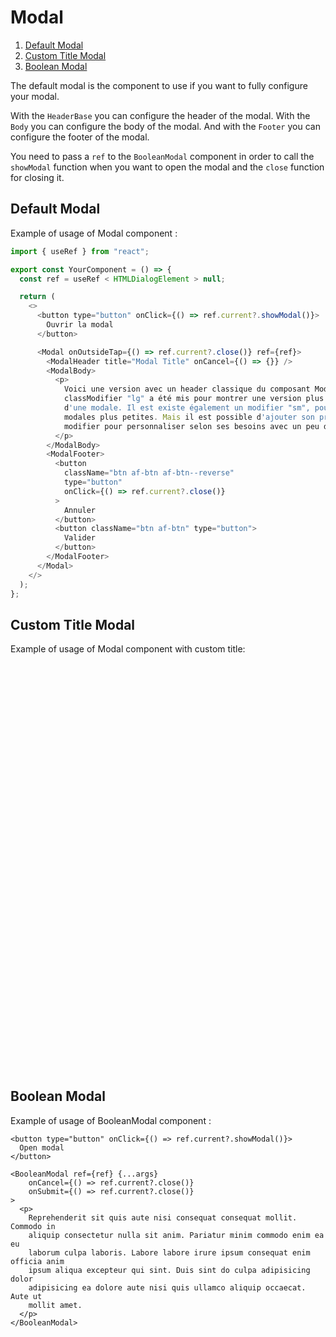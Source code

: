 
<Meta of={ModalStories} name="Docs" />

# Modal

1. [Default Modal](#default-modal)
2. [Custom Title Modal](#custom-title-modal)
3. [Boolean Modal](#boolean-modal)

The default modal is the component to use if you want to fully configure your modal.

With the `HeaderBase` you can configure the header of the modal. With the `Body` you can configure the body of the modal. And with the `Footer` you can configure the footer of the modal.

You need to pass a `ref` to the `BooleanModal` component in order to call the `showModal` function when you want to open the modal and the `close` function for closing it.

## Default Modal

Example of usage of Modal component :

```javascript
import { useRef } from "react";

export const YourComponent = () => {
  const ref = useRef < HTMLDialogElement > null;

  return (
    <>
      <button type="button" onClick={() => ref.current?.showModal()}>
        Ouvrir la modal
      </button>

      <Modal onOutsideTap={() => ref.current?.close()} ref={ref}>
        <ModalHeader title="Modal Title" onCancel={() => {}} />
        <ModalBody>
          <p>
            Voici une version avec un header classique du composant Modal. Un
            classModifier "lg" a été mis pour montrer une version plus large
            d'une modale. Il est existe également un modifier "sm", pour les
            modales plus petites. Mais il est possible d'ajouter son propre
            modifier pour personnaliser selon ses besoins avec un peu de CSS.
          </p>
        </ModalBody>
        <ModalFooter>
          <button
            className="btn af-btn af-btn--reverse"
            type="button"
            onClick={() => ref.current?.close()}
          >
            Annuler
          </button>
          <button className="btn af-btn" type="button">
            Valider
          </button>
        </ModalFooter>
      </Modal>
    </>
  );
};
```

<Canvas of={ModalStories.DefaultModalStory} />

<Controls of={ModalStories.DefaultModalStory} />

## Custom Title Modal

Example of usage of Modal component with custom title:

```javascript
import { useRef } from "react";

export const YourComponent = () => {
  const ref = useRef < HTMLDialogElement > null;

  return (
    <>
      <button type="button" onClick={() => ref.current?.showModal()}>
        Open modal
      </button>

      <Modal onOutsideTap={() => ref.current?.close()} ref={ref}>
        <ModalHeaderBase id="headerId">
          <p>
            Ici je contrôle complètement
            <b>le contenu</b>
          </p>
        </ModalHeaderBase>
        <ModalBody>
          <p>
            Voici une version avec un header customisé à l'aide du composant
            Modal.HeaderBase. Un classModifier "lg" a été mis pour montrer une
            version plus large d'une modale. Il est existe également un modifier
            "sm", pour les modales plus petites. Mais il est possible d'ajouter
            son propre modifier pour personnaliser selon ses besoins avec un peu
            de CSS.
          </p>
        </ModalBody>
        <ModalFooter>
          <button
            className="btn af-btn af-btn--reverse"
            type="button"
            onClick={() => ref.current?.close()}
          >
            Annuler
          </button>
          <button className="btn af-btn" type="button">
            Valider
          </button>
        </ModalFooter>
      </Modal>
    </>
  );
};
```

<Canvas of={ModalStories.CustomTitleModalStory} />

<Controls of={ModalStories.CustomTitleModalStory} />

## Boolean Modal

Example of usage of BooleanModal component :

```tsx
<button type="button" onClick={() => ref.current?.showModal()}>
  Open modal
</button>

<BooleanModal ref={ref} {...args}
    onCancel={() => ref.current?.close()}
    onSubmit={() => ref.current?.close()}
>
  <p>
    Reprehenderit sit quis aute nisi consequat consequat mollit. Commodo in
    aliquip consectetur nulla sit anim. Pariatur minim commodo enim ea eu
    laborum culpa laboris. Labore labore irure ipsum consequat enim officia anim
    ipsum aliqua excepteur qui sint. Duis sint do culpa adipisicing dolor
    adipisicing ea dolore aute nisi quis ullamco aliquip occaecat. Aute ut
    mollit amet.
  </p>
</BooleanModal>
```

<Canvas of={ModalStories.BooleanModalStory} />

<Controls of={ModalStories.BooleanModalStory} />

